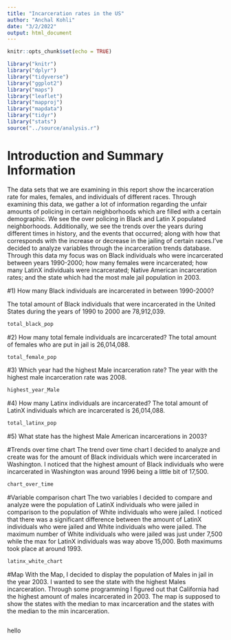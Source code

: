```yaml
---
title: "Incarceration rates in the US"
author: "Anchal Kohli"
date: "3/2/2022"
output: html_document
---
```


```r
knitr::opts_chunk$set(echo = TRUE)
```

```r
 

library("knitr")
library("dplyr")
library("tidyverse")
library("ggplot2")
library("maps")
library("leaflet")
library("mapproj")
library("mapdata")
library("tidyr")
library("stats")
source("../source/analysis.r")
```

# Introduction and Summary Information 
The data sets that we are examining in this report show the incarceration rate for males, females, and individuals of different races. Through examining this data, we gather a lot of information regarding the unfair amounts of policing in certain neighborhoods which are filled with a certain demographic. We see the over policing in Black and Latin X populated neighborhoods. Additionally, we see the trends over the years during different times in history, and the events that occurred; along with how that corresponds with the increase or decrease in the jailing of certain races.I've decided to analyze variables through the incarceration trends database. Through this data my focus was on Black individuals who were incarcerated between years 1990-2000; how many females were incarcerated; how many LatinX individuals were incarcerated; Native American incarceration rates; and the state which had the most male jail population in 2003.  

#1) How many Black individuals are incarcerated in between 1990-2000?

The total amount of Black individuals that were incarcerated in the United States during the years of 1990 to 2000 are 78,912,039. 

```r
total_black_pop
```


#2) How many total female individuals are incarcerated?
The total amount of females who are put in jail is 26,014,088. 
```r
total_female_pop
```

#3) Which year had the highest Male incarceration rate?
The year with the highest male incarceration rate was 2008. 
```r
highest_year_Male
```


#4)  How many Latinx individuals are incarcerated? 
The total amount of LatinX individuals which are incarcerated is 26,014,088. 
```r
total_latinx_pop
```

#5) What state has the highest Male American incarcerations in 2003? 

#Trends over time chart
The trend over time chart I decided to analyze and create was for the amount of Black individuals which were incarcerated in Washington. I noticed that the highest amount of Black individuals who were incarcerated in Washington was around 1996 being a little bit of 17,500. 
```r
chart_over_time
```
#Variable comparison chart 
The two variables I decided to compare and analyze were the population of LatinX individuals who were jailed in comparison to the population of White individuals who were jailed. I noticed that there was a significant difference between the amount of LatinX individuals who were jailed and White individuals who were jailed. The maximum number of White individuals who were jailed was just under 7,500 while the max for LatinX individuals was way above 15,000. Both maximums took place at around 1993. 
```r
latinx_white_chart
```
#Map 
With the Map, I decided to display the population of Males in jail in the year 2003. I wanted to see the state with the highest Males incarceration. Through some programming I figured out that California had the highest amount of males incarcerated in 2003. The map is supposed to show the states with the median to max incarceration and the states with the median to the min incarceration. 
```r

```


hello 

